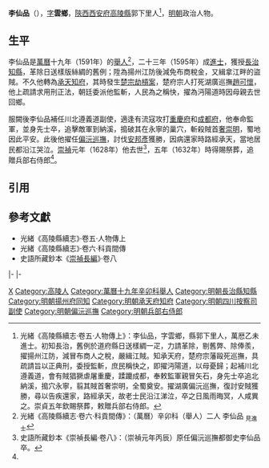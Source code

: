 '''李仙品'''（{{bd|16世紀||1628年}}），[[表字|字]]'''雲鄉'''，[[陝西等處承宣布政使司|陝西]][[西安府|西安府]][[高陵縣|高陵縣]]郭下里人<ref name=djs>光緒《高陵縣續志·卷五·人物傳上》：李仙品，字雲鄉，縣郭下里人，萬厯乙未進士。初知長治，舊例於道府縣日送樣綢一疋，力請革除，剔舊弊、除俸羨，擢揚州江防，減冒布商人之稅，嚴緝江賊。知承天府，楚府宗藩毆死巡撫，具疏請旨以正典刑，委授監斬，庶民稱快之，即擢沔陽道，以母憂歸；起補川北遵義道，會有賊猖獗虐屠重慶，蹂躪成都，奉敕監軍親冒矢石，身先士卒追北納溪，搗穴永寧，翦其賊首奢崇明，全蜀奠安。擢湖廣偏沅巡撫，復討安賊獲勝，尋以告疾還家，路經承天，故老士民沿江涕泣，卒之日風雨晦冥，人咸異之。崇貞五年欽賜祭葬，敕贈兵部右侍郎。</ref>，[[明朝|明朝]]政治人物。

==生平==
李仙品是[[萬曆|萬曆]]十九年（1591年）的[[舉人|舉人]]<ref>光緒《高陵縣續志·卷六·科貢間傳》：（萬曆）辛卯科（舉人）二人 李仙品 <sub>見進士</sub></ref>，二十三年（1595年）成[[進士|進士]]，獲授[[長治縣|長治]][[知縣|知縣]]，革除日送樣版絲綢的舊例；陞為揚州江防後減免布商稅金，又緝拿江畔的盜賊。不久他轉為[[承天府|承天]][[知府|知府]]，其時發生[[楚宗劫槓案|楚宗劫槓案]]，楚府宗人打死湖廣巡撫[[趙可懷|趙可懷]]，他上疏請求用刑正法，朝廷委派他監斬，人民為之稱快，擢為沔陽道時因母親去世回鄉。

服闕後李仙品補任川北遵義道副使，適逢有流寇攻打[[重慶府|重慶府]]和[[成都府|成都府]]，他奉命監軍，並身先士卒，追擊敵軍到納溪，搗破其在永寧的巢穴，斬殺賊首[[奢崇明|奢崇明]]，蜀地因此平安。此後他擢任[[偏沅巡撫|偏沅巡撫]]，討伐[[安邦彥|安邦彥]]獲勝，因病還家時路經承天，當地居民都沿江哭泣。[[崇禎|崇禎]]元年（1628年）他去世<ref>史語所藏鈔本《崇禎長編·卷八》：（崇禎元年丙辰）原任偏沅巡撫都御史李仙品卒。</ref>，五年（1632年）時得賜祭葬，追贈兵部右侍郎<ref name=djs/>。

==引用==
{{reflist}}

==參考文獻==
*光緒《高陵縣續志》·卷五·人物傳上
*光緒《高陵縣續志》·卷六·科貢間傳
*史語所藏鈔本《[[崇禎長編|崇禎長編]]》·卷八

{{start box}}
{{s-off}}
{{s-before|[[蕭汝芳|蕭汝芳]]}}
{{s-title|明朝長治縣知縣|萬曆年間}}
{{s-after|[[李獻明_(萬曆進士)|李獻明]]}}
|-
{{s-before|[[常裕|常裕]]}}
{{s-title|明朝承天府知府|1603年－1605年}}
{{s-after|[[劉洪謨|劉洪謨]]}}
|-
{{s-before|[[楊述中|楊述中]]}}
{{s-title|明朝偏沅巡撫|1624年－1625年}}
{{s-after|[[閔夢德|閔夢德]]}}
{{end box}}

{{萬曆二十三年乙未科殿試金榜}}

[[Category:李姓|X]]
[[Category:高陵人|Category:高陵人]]
[[Category:萬曆十九年辛卯科舉人|Category:萬曆十九年辛卯科舉人]]
[[Category:明朝長治縣知縣|Category:明朝長治縣知縣]]
[[Category:明朝揚州府同知|Category:明朝揚州府同知]]
[[Category:明朝承天府知府|Category:明朝承天府知府]]
[[Category:明朝四川按察司副使|Category:明朝四川按察司副使]]
[[Category:明朝偏沅巡撫|Category:明朝偏沅巡撫]]
[[Category:明朝兵部右侍郎|Category:明朝兵部右侍郎]]